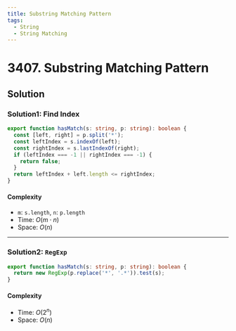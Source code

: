 ```yaml
---
title: Substring Matching Pattern
tags:
  - String
  - String Matching
---
```


# 3407. Substring Matching Pattern

<Badges>
  <LevelBadge level="easy" />
  <TopicBadge name="String" slug="string" />
  <TopicBadge name="String Matching" slug="string-matching" />
</Badges>

## Solution

### Solution1: Find Index

```typescript filename="solution.ts" copy
export function hasMatch(s: string, p: string): boolean {
  const [left, right] = p.split('*');
  const leftIndex = s.indexOf(left);
  const rightIndex = s.lastIndexOf(right);
  if (leftIndex === -1 || rightIndex === -1) {
    return false;
  }
  return leftIndex + left.length <= rightIndex;
}
```

#### Complexity

- `m`: `s.length`, `n`: `p.length`
- Time: $O(m \cdot n)$
- Space: $O(n)$

---

### Solution2: `RegExp`

```typescript filename="solution.ts" copy
export function hasMatch(s: string, p: string): boolean {
  return new RegExp(p.replace('*', '.*')).test(s);
}
```

#### Complexity

- Time: $O(2^n)$
- Space: $O(n)$

<ProblemLink
  codingSite="leetcode"
  href="https://leetcode.com/problems/substring-matching-pattern"
  title="Substring Matching Pattern"
/>
